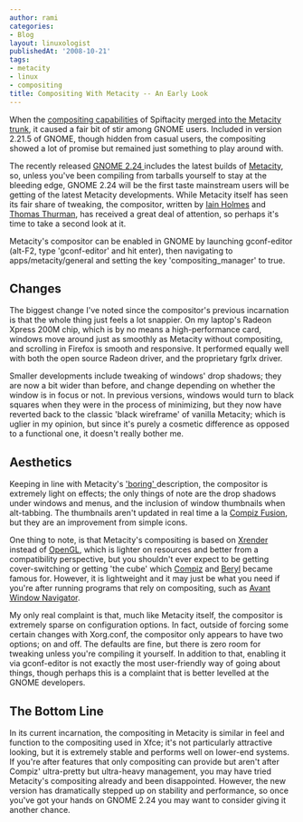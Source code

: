 ```yaml
---
author: rami
categories:
- Blog
layout: linuxologist
publishedAt: '2008-10-21'
tags:
- metacity
- linux
- compositing
title: Compositing With Metacity -- An Early Look
---
```


When the [compositing capabilities](http://en.wikipedia.org/wiki/Compositing_window_manager) of Spiftacity [merged into the Metacity trunk](http://blog/s.gnome.org/metacity/2007/12/19/compositor-on-trunk/), it caused a fair bit of stir among GNOME users. Included in version 2.21.5 of GNOME, though hidden from casual users, the compositing showed a lot of promise but remained just something to play around with.

The recently released [GNOME 2.24 ](http://library.gnome.org/misc/release-notes/2.24/)includes the latest builds of [Metacity](http://en.wikipedia.org/wiki/Metacity), so, unless you've been compiling from tarballs yourself to stay at the bleeding edge, GNOME 2.24 will be the first taste mainstream users will be getting of the latest Metacity developments. While Metacity itself has seen its fair share of tweaking, the compositor, written by [Iain Holmes](http://blogs.gnome.org/iain/) and [Thomas Thurman](http://marnanel.org/writing/about-me), has received a great deal of attention, so perhaps it's time to take a second look at it.

Metacity's compositor can be enabled in GNOME by launching gconf-editor (alt-F2, type 'gconf-editor' and hit enter), then navigating to apps/metacity/general and setting the key 'compositing\_manager' to true.

## Changes

The biggest change I've noted since the compositor's previous incarnation is that the whole thing just feels a lot snappier. On my laptop's Radeon Xpress 200M chip, which is by no means a high-performance card, windows move around just as smoothly as Metacity without compositing, and scrolling in Firefox is smooth and responsive. It performed equally well with both the open source Radeon driver, and the proprietary fgrlx driver.

Smaller developments include tweaking of windows' drop shadows; they are now a bit wider than before, and change depending on whether the window is in focus or not. In previous versions, windows would turn to black squares when they were in the process of minimizing, but they now have reverted back to the classic 'black wireframe' of vanilla Metacity; which is uglier in my opinion, but since it's purely a cosmetic difference as opposed to a functional one, it doesn't really bother me.

## Aesthetics

Keeping in line with Metacity's ['boring' ](http://en.wikipedia.org/wiki/Metacity#Philosophy)description, the compositor is extremely light on effects; the only things of note are the drop shadows under windows and menus, and the inclusion of window thumbnails when alt-tabbing. The thumbnails aren't updated in real time a la [Compiz Fusion](http://www.compiz-fusion.org/), but they are an improvement from simple icons.

One thing to note, is that Metacity's compositing is based on [Xrender](http://en.wikipedia.org/wiki/Xrender) instead of [OpenGL](http://en.wikipedia.org/wiki/Opengl), which is lighter on resources and better from a compatibility perspective, but you shouldn't ever expect to be getting cover-switching or getting 'the cube' which [Compiz](http://en.wikipedia.org/wiki/Compiz) and [Beryl](http://en.wikipedia.org/wiki/Beryl_(window_manager)) became famous for. However, it is lightweight and it may just be what you need if you're after running programs that rely on compositing, such as [Avant Window Navigator](http://en.wikipedia.org/wiki/Avant_window_navigator).

My only real complaint is that, much like Metacity itself, the compositor is extremely sparse on configuration options. In fact, outside of forcing some certain changes with Xorg.conf, the compositor only appears to have two options; on and off. The defaults are fine, but there is zero room for tweaking unless you're compiling it yourself. In addition to that, enabling it via gconf-editor is not exactly the most user-friendly way of going about things, though perhaps this is a complaint that is better levelled at the GNOME developers.

## The Bottom Line

In its current incarnation, the compositing in Metacity is similar in feel and function to the compositing used in Xfce; it's not particularly attractive looking, but it is extremely stable and performs well on lower-end systems. If you're after features that only compositing can provide but aren't after Compiz' ultra-pretty but ultra-heavy management, you may have tried Metacity's compositing already and been disappointed. However, the new version has dramatically stepped up on stability and performance, so once you've got your hands on GNOME 2.24 you may want to consider giving it another chance.